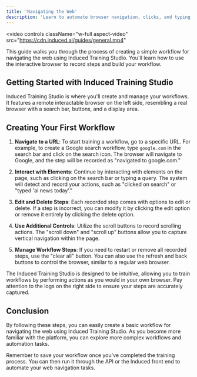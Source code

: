 ```yaml
---
title: 'Navigating the Web'
description: 'Learn to automate browser navigation, clicks, and typing.'
---
```


<video
  controls
  className="w-full aspect-video"
  src="https://cdn.induced.ai/guides/general.mp4"
></video>


<Note>
  This guide walks you through the process of creating a simple workflow for navigating the web using Induced Training Studio. You'll learn how to use the interactive browser to record steps and build your workflow.
</Note>

## Getting Started with Induced Training Studio

Induced Training Studio is where you'll create and manage your workflows. It features a remote interactable browser on the left side, resembling a real browser with a search bar, buttons, and a display area.

## Creating Your First Workflow

1. **Navigate to a URL**: To start training a workflow, go to a specific URL. For example, to create a Google search workflow, type `google.com` in the search bar and click on the search icon. The browser will navigate to Google, and the step will be recorded as "navigated to google.com."

2. **Interact with Elements**: Continue by interacting with elements on the page, such as clicking on the search bar or typing a query. The system will detect and record your actions, such as "clicked on search" or "typed 'ai news today'."

3. **Edit and Delete Steps**: Each recorded step comes with options to edit or delete. If a step is incorrect, you can modify it by clicking the edit option or remove it entirely by clicking the delete option.

4. **Use Additional Controls**: Utilize the scroll buttons to record scrolling actions. The "scroll down" and "scroll up" buttons allow you to capture vertical navigation within the page.

5. **Manage Workflow Steps**: If you need to restart or remove all recorded steps, use the "clear all" button. You can also use the refresh and back buttons to control the browser, similar to a regular web browser.

<Tip>
  The Induced Training Studio is designed to be intuitive, allowing you to train workflows by performing actions as you would in your own browser. Pay attention to the logs on the right side to ensure your steps are accurately captured.
</Tip>

## Conclusion

By following these steps, you can easily create a basic workflow for navigating the web using Induced Training Studio. As you become more familiar with the platform, you can explore more complex workflows and automation tasks.

<Info>
  Remember to save your workflow once you've completed the training process. You can then run it through the API or the Induced front end to automate your web navigation tasks.
</Info>